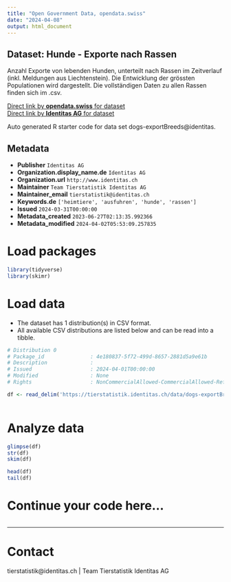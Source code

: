 ```yaml
---
title: "Open Government Data, opendata.swiss"
date: "2024-04-08"
output: html_document
---
```


## Dataset: Hunde - Exporte nach Rassen

Anzahl Exporte von lebenden Hunden, unterteilt nach Rassen im Zeitverlauf (inkl. Meldungen aus Liechtenstein). Die Entwicklung der grössten Populationen wird dargestellt. Die vollständigen Daten zu allen Rassen finden sich im .csv.

[Direct link by **opendata.swiss** for dataset](https://opendata.swiss/de/dataset/hunde-exporte-nach-rassen)<br>
[Direct link by **Identitas AG** for dataset](https://tierstatistik.identitas.ch/)

Auto generated R starter code for data set dogs-exportBreeds@identitas.

## Metadata

- **Publisher** `Identitas AG`
- **Organization.display_name.de** `Identitas AG`
- **Organization.url** `http://www.identitas.ch`
- **Maintainer** `Team Tierstatistik Identitas AG`
- **Maintainer_email** `tierstatistik@identitas.ch`
- **Keywords.de** `['heimtiere', 'ausfuhren', 'hunde', 'rassen']`
- **Issued** `2024-03-31T00:00:00`
- **Metadata_created** `2023-06-27T02:13:35.992366`
- **Metadata_modified** `2024-04-02T05:53:09.257835`


# Load packages

```r

library(tidyverse)
library(skimr)

```

# Load data

-   The dataset has 1 distribution(s) in CSV format.
-   All available CSV distributions are listed below and can be read into a tibble.

```r

# Distribution 0
# Package_id               : 4e180837-5f72-499d-8657-2881d5a9e61b
# Description              : 
# Issued                   : 2024-04-01T00:00:00
# Modified                 : None
# Rights                   : NonCommercialAllowed-CommercialAllowed-ReferenceRequired

df <- read_delim('https://tierstatistik.identitas.ch/data/dogs-exportBreeds.csv')



```

# Analyze data

```r

glimpse(df)
str(df)
skim(df)

head(df)
tail(df)

```

# Continue your code here...

```r

```

------------------------------------------------------------------------

# Contact

tierstatistik@identitas.ch | Team Tierstatistik Identitas AG
